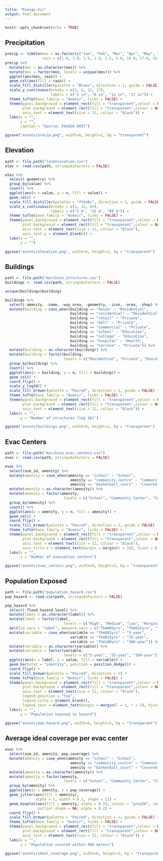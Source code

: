 ```yaml
---
title: "Riesgo-Vis"
output: html_document
---
```


```r
knitr::opts_chunk$set(echo = TRUE)
```

## Precipitation

```r
precip <- tibble(mos = as.factor(c("Jan", "Feb", "Mar", "Apr", "May", "Jun", "Jul", "Aug", "Sep", "Oct", "Nov", "Dec")),
                 rain = c(1.0, 1.0, 1.5, 1.0, 1.5, 5.0, 10.0, 17.0, 16.0, 14.0, 8.0, 6.0))
precip %>% 
  mutate(mos = as.character(mos)) %>%
  mutate(mos = factor(mos, levels = unique(mos))) %>% 
  ggplot(aes(mos, rain)) +
  geom_col(aes(fill = rain)) +
  scale_fill_distiller(palette = "Blues", direction = 1, guide = FALSE) +
  scale_y_continuous(breaks = c(1, 6, 12, 17), 
                     labels = c("1 in", "6 in", "12 in", "17 in")) +
  theme_tufte(base_family = "Avenir", ticks = FALSE) +
  theme(panel.background = element_rect(fill = "transparent",colour = NA),
        plot.background = element_rect(fill = "transparent",colour = NA),
        axis.text = element_text(size = 11, colour = "black")) +
  labs(x = "",
       y = "",
       caption = "Source: PAGASA DOST")

ggsave("assets/precip.png", width=6, height=2, bg = "transparent")
```

## Elevation

```r
path <- file.path("landelevation.csv")
elev <- read.csv(path, stringsAsFactors = FALSE)

elev %>% 
  select(-geometry) %>% 
  group_by(value) %>% 
  count() %>% 
  ggplot(aes(x = value, y = n, fill = value)) +
  geom_col() +
  scale_fill_distiller(palette = "YlGnBu", direction = 1, guide = FALSE) +
  scale_x_continuous(breaks = c(2, 15, 69), 
                     labels = c("2 m", "15 m", "69 m")) +
  theme_tufte(base_family = "Avenir", ticks = FALSE) +
  theme(panel.background = element_rect(fill = "transparent",colour = NA),
        plot.background = element_rect(fill = "transparent",colour = NA),
        axis.text = element_text(size = 11, colour = "black"),
        axis.text.y = element_blank()) +
  labs(x = "",
       y = "")

ggsave("assets/elevation.png", width=6, height=2, bg = "transparent")
```


## Buildings

```r
path <- file.path("marikina_structures.csv")
buildings <- read.csv(path, stringsAsFactors = FALSE)

unique(buildings$building)

buildings %>% 
  select(-amenity, -name, -way_area, -geometry, -icon, -area, -shop) %>% 
  mutate(building = case_when(building == "house" ~ "Residential",
                              building == "residential" ~ "Residential",
                              building == "retail" ~ "Private",
                              building == "mall" ~ "Private",
                              building == "commercial" ~ "Private",
                              building == "school" ~ "Education",
                              building == "college" ~ "Education",
                              building == "hospital" ~ "Health",
                              building == "terrace" ~ "Private")) %>% 
  mutate(building = as.character(building)) %>% 
  mutate(building = factor(building,
                           levels = c("Residential", "Private", "Education", "Health"))) %>% 
  group_by(building) %>% 
  count() %>% 
  ggplot(aes(x = building, y = n, fill = building)) +
  geom_col() +
  coord_flip() +
  scale_y_log10() +
  scale_fill_brewer(palette = "Paired", direction = 1, guide = FALSE) +
  theme_tufte(base_family = "Avenir", ticks = FALSE) +
  theme(panel.background = element_rect(fill = "transparent",colour = NA),
        plot.background = element_rect(fill = "transparent",colour = NA),
        axis.text = element_text(size = 11, colour = "black")) +
  labs(x = "",
       y = "Number of structures (log 10)")

ggsave("assets/buildings.png", width=6, height=3, bg = "transparent")
```


## Evac Centers

```r
path <- file.path("marikina_evac_centers.csv")
evac <- read.csv(path, stringsAsFactors = FALSE)

evac %>% 
  select(osm_id, amenity) %>% 
  mutate(amenity = case_when(amenity == "school" ~ "School",
                              amenity == "community_centre" ~ "Community Center",
                              amenity == "basketball_court" ~ "Covered Court")) %>% 
  mutate(amenity = as.character(amenity)) %>% 
  mutate(amenity = factor(amenity,
                           levels = c("School", "Community Center", "Covered Court"))) %>% 
  group_by(amenity) %>% 
  count() %>% 
  ggplot(aes(x = amenity, y = n, fill = amenity)) +
  geom_col() +
  coord_flip() +
  scale_fill_brewer(palette = "Paired", direction = 1, guide = FALSE) +
  theme_tufte(base_family = "Avenir", ticks = FALSE) +
  theme(panel.background = element_rect(fill = "transparent",colour = NA),
        plot.background = element_rect(fill = "transparent",colour = NA),
        axis.text = element_text(size = 11, colour = "black"),
        axis.title.x = element_text(margin = margin(t = 10), hjust = 0.5)) +
  labs(x = "",
       y = "Number of evacuation centers")

ggsave("assets/evac_centers.png", width=6, height=2, bg = "transparent")
```

## Population Exposed

```r
path <- file.path("population_hazard.csv")
pop_hazard <- read.csv(path, stringsAsFactors = FALSE)

pop_hazard %>% 
  select(-flood_hazard_level) %>% 
  mutate(label = as.character(label)) %>% 
  mutate(label = factor(label,
                           levels = c("High", "Medium", "Low", "Marginal"))) %>% 
  melt(id.vars = "label", measure.vars = c("fhm005yrs", "fhm025yrs", "fhm100yrs")) %>% 
  mutate(variable = case_when(variable == "fhm005yrs" ~ "5-year",
                              variable == "fhm025yrs" ~ "25-year",
                              variable == "fhm100yrs" ~ "100-year")) %>% 
  mutate(variable = as.character(variable)) %>% 
  mutate(variable = factor(variable,
                           levels = c("5-year", "25-year", "100-year"))) %>% 
  ggplot(aes(x = label, y = value, fill = variable)) +
  geom_bar(stat = "identity", position = position_dodge()) +
  coord_flip() +
  scale_fill_brewer(palette = "Paired", direction = 1) +
  theme_tufte(base_family = "Avenir", ticks = FALSE) +
  theme(panel.background = element_rect(fill = "transparent",colour = NA),
        plot.background = element_rect(fill = "transparent",colour = NA),
        axis.text = element_text(size = 11, colour = "black"),
        legend.position = "top",
        legend.title = element_blank(),
        legend.text = element_text(margin = margin(l = 2, r = 5), hjust = 0)) +
  labs(x = "",
       y = "Population exposed to hazard")

ggsave("assets/pop_hazard.png", width=6, height=5, bg = "transparent")
```


## Average ideal coverage per evac center

```r
evac %>% 
  select(osm_id, amenity, pop_coverage) %>% 
  mutate(amenity = case_when(amenity == "school" ~ "School",
                              amenity == "community_centre" ~ "Community Center",
                              amenity == "basketball_court" ~ "Covered Court")) %>% 
  mutate(amenity = as.character(amenity)) %>% 
  mutate(amenity = factor(amenity,
                           levels = c("School", "Community Center", "Covered Court"))) %>% 
  group_by(amenity) %>% 
  ggplot(aes(x = amenity, y = pop_coverage)) +
  geom_jitter(aes(fill = amenity), 
              alpha = 1, width = 0.2, shape = 21) +
  geom_boxplot(aes(fill = amenity, alpha = 0.2), colour = "grey50", show.legend = FALSE, 
               outlier.shape = NA, alpha = 0.2) +
  coord_flip() +
  scale_fill_brewer(palette = "Paired", direction = 1, guide = FALSE) +
  theme_tufte(base_family = "Avenir", ticks = FALSE) +
  theme(panel.background = element_rect(fill = "transparent",colour = NA),
        plot.background = element_rect(fill = "transparent",colour = NA),
        axis.text = element_text(size = 11, colour = "black")) +
  labs(x = "",
       y = "Population covered within 400 meters")

ggsave("assets/ideal_coverage.png", width=6, height=3, bg = "transparent")
```



